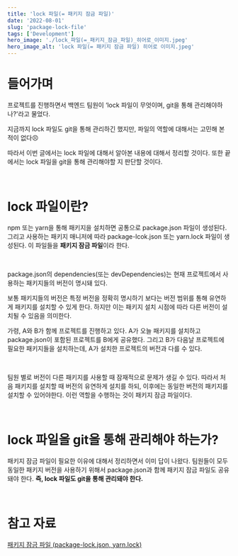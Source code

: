 ```yaml
---
title: 'lock 파일(= 패키지 잠금 파일)'
date: '2022-08-01'
slug: 'package-lock-file'
tags: ['Development']
hero_image: './lock_파일(=_패키지_잠금_파일)_히어로_이미지.jpeg'
hero_image_alt: 'lock 파일(= 패키지 잠금 파일) 히어로 이미지.jpeg'
---
```

# 들어가며

프로젝트를 진행하면서 백엔드 팀원이 ‘lock 파일이 무엇이며, git을 통해 관리해야하나?'라고 물었다.

지금까지 lock 파일도 git을 통해 관리하긴 했지만, 파일의 역할에 대해서는 고민해 본 적이 없다😣

따라서 이번 글에서는 lock 파일에 대해서 알아본 내용에 대해서 정리할 것이다. 또한 끝에서는 lock 파일을 git을 통해 관리해야할 지 판단할 것이다.

<br/>

# lock 파일이란?

npm 또는 yarn을 통해 패키지을 설치하면 공통으로 package.json 파일이 생성된다. 그리고 사용하는 패키지 매니저에 따라 package-lcok.json 또는 yarn.lock 파일이 생성된다. 이 파일들을 **패키지 잠금 파일**이라 한다.

<br/>

package.json의 dependencies(또는 devDependencies)는 현재 프로젝트에서 사용하는 패키지들의 버전이 명시돼 있다.

보통 패키지들의 버전은 특정 버전을 정확히 명시하기 보다는 버전 범위를 통해 유연하게 패키지를 설치할 수 있게 한다. 하지만 이는 패키지 설치 시점에 따라 다른 버전이 설치될 수 있음을 의미한다.

가령, A와 B가 함께 프로젝트를 진행하고 있다. A가 오늘 패키지를 설치하고 package.json이 포함된 프로젝트를 B에게 공유했다. 그리고 B가 다음날 프로젝트에 필요한 패키지들을 설치하는데, A가 설치한 프로젝트의 버전과 다를 수 있다. 

<br/>

팀원 별로 버전이 다른 패키지를 사용할 때 잠재적으로 문제가 생길 수 있다. 따라서 처음 패키지를 설치할 때 버전의 유연하게 설치를 하되, 이후에는 동일한 버전의 패키지를 설치할 수 있어야한다. 이런 역할을 수행하는 것이 패키지 잠금 파일이다.

<br/>

# lock 파일을 git을 통해 관리해야 하는가?

패키지 잠금 파일이 필요한 이유에 대해서 정리하면서 이미 답이 나왔다. 팀원들이 모두 동일한 패키지 버전을 사용하기 위해서 package.json과 함께 패키지 잠금 파일도 공유돼야 한다. **즉, lock 파일도 git을 통해 관리돼야 한다.**

<br/>

# 참고 자료

[패키지 잠금 파일 (package-lock.json, yarn.lock)](https://www.daleseo.com/js-package-locks/)